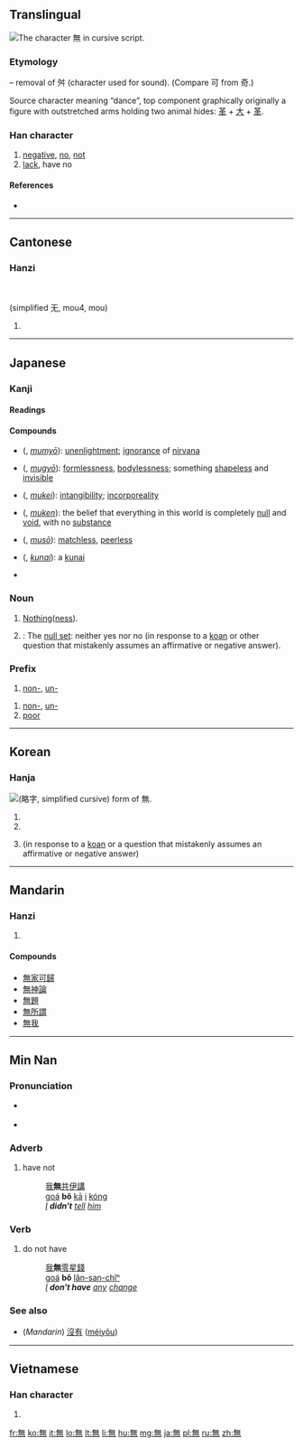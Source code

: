 ==Translingual==
{{stroke order|type=cursive}}
{{Hani-forms|[[无]]|無}}
[[Image:無-still.svg|right|frame|The character 無 in cursive script.]]
{{wikipedia}}

===Etymology===
{{Han simp|舞|f=舛|t=&nbsp;}} – removal of 舛 (character used for sound). (Compare 可 from 奇.)

Source character meaning “dance”, top component graphically originally a figure with outstretched arms holding two animal hides: [[革]] + [[大]] + [[革]].

{{Han etyl}}

===Han character===
{{Han char|rn=86|rad=火|as=08|sn=12|four=8033<sub>1</sub>|canj=人廿火 (OTF)}}

# [[negative]], [[no]], [[not]]
# [[lack]], have no

====References====
* {{Han ref|kx=0673.260|dkj=19113|dj=1081.240|hdz=32211.150|uh=7121|ud=28961|bh=B54C|bd=46412}}

----

==Cantonese==

===Hanzi===
{{yue-hanzi|jyut=|y=mou4|y=mou4|sim=无}}
<br><br>
(simplified 无, mou4, mou)

# {{defn|lang=yue|sort=火08}}

----

==Japanese==

===Kanji===
{{ja-kanji|grade=4|rs=火08}}

====Readings====
{{ja-readings
|on=[[む]] (mu), [[ぶ]] (bu)
|kun=[[ない]] (nai), [[なかれ]] (nakare)
}}

====Compounds====
{{der-top|Compounds}}
* {{l|ja|無明}} ({{l|ja|むみょう}}, ''[[mumyō]]''): [[unenlightment]]; [[ignorance]] of [[nirvana]]
* {{l|ja|無形}} ({{l|ja|むぎょう}}, ''[[mugyō]]''): [[formlessness]], [[bodylessness]]; something [[shapeless]] and [[invisible]]
* {{l|ja|無形}} ({{l|ja|むけい}}, ''[[mukei]]''): [[intangibility]]; [[incorporeality]]
* {{l|ja|無見}} ({{l|ja|むけん}}, ''[[muken]]''): the belief that everything in this world is completely [[null]] and [[void]], with no [[substance]]
* {{l|ja|無双}} ({{l|ja|むそう}}, ''[[musō]]''): [[matchless]], [[peerless]]
* {{l|ja|苦無}} ({{l|ja|くない}}, ''[[kunai]]''): a [[w:kunai|kunai]]
* {{l|ja|無意識}}
{{bottom}}

===Noun===
{{ja-noun|k|hira=む|rom=mu}}

# [[nothing|Nothing]]([[nothingness|ness]]).
# {{Buddhism|lang=ja|skey=む}}: The [[null set]]: neither yes nor no (in response to a [[koan]] or other question that mistakenly assumes an affirmative or negative answer).

===Prefix===
{{ja-pos|k|prefix|hira=む|rom=mu-}}
# [[non-]], [[un-]]

{{ja-pos|k|prefix|hira=ぶ|rom=bu-|hidx=ふ'}}
# [[non-]], [[un-]]
# [[poor]]

----

==Korean==

===Hanja===
[[File:Eopseul mu yakja.png|thumb|{{w|Yakja}} ([[略字#Korean|略字]], simplified cursive) form of 無.]]
{{ko-hanja|hangeul=[[무]]|eumhun=|rv=mu|mr=mu|y=mu}}

# {{ko-inline|무|mu|[[nothing]]}}
# {{ko-inline|무|mu|no}}
# {{Buddhism|lang=ko}} {{ko-inline|무|mu|neither yes nor no}} (in response to a [[koan]] or a question that mistakenly assumes an affirmative or negative answer)

----

==Mandarin==

===Hanzi===
{{cmn-hanzi|sim=无|[wú] ([[wu2]])|wg=wu<sup>2</sup>}}

# {{defn|lang=cmn|sort=火08}}

====Compounds====

* [[無家可歸]]
* [[無神論]]
* [[無題]]
* [[無所謂]]
* [[無我]]

----

==Min Nan==

===Pronunciation===
* {{a|Quanzhou}} {{IPA|[ bo˧˥ ]|lang=nan}}
* {{a|Zhangzhou}} {{IPA|[ bə˧˥ ]|lang=nan}}

===Adverb===
{{nan-adv|t|poj=bô|pojt=bo5|tra=無|sim=无|rs=火08}}

# have not
#: [[我]]'''無'''[[共]][[伊]][[講]]
#: [[goá]] '''bô''' [[kā]] [[i]] [[kóng]]
#: ''[[I]] '''didn't''' [[tell]] [[him]]''

===Verb===
{{nan-verb|t|poj=bô|pojt=bo5|tra=無|sim=无|rs=火08}}

# do not have
#: [[我]]'''無'''[[零星錢]]
#: [[goá]] '''bô''' [[lân-san-chîⁿ]]
#: ''[[I]] '''don't have''' [[any]] [[change]]''

===See also===
* (''Mandarin'') [[沒有]] ([[méiyǒu]])

----

==Vietnamese==

===Han character===
{{vi-hantu|[[vô]], [[mô]]|rs=火08}}

# {{defn|lang=vi|sort=火08}}

[[fr:無]]
[[ko:無]]
[[it:無]]
[[lo:無]]
[[lt:無]]
[[li:無]]
[[hu:無]]
[[mg:無]]
[[ja:無]]
[[pl:無]]
[[ru:無]]
[[zh:無]]